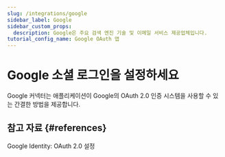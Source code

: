 ```yaml
---
slug: /integrations/google
sidebar_label: Google
sidebar_custom_props:
  description: Google은 주요 검색 엔진 기술 및 이메일 서비스 제공업체입니다.
tutorial_config_name: Google OAuth 앱
---
```




# Google 소셜 로그인을 설정하세요

Google 커넥터는 애플리케이션이 Google의 OAuth 2.0 인증 시스템을 사용할 수 있는 간결한 방법을 제공합니다.

<GuideTip />

<Integration />

## 참고 자료 \{#references}

<Url href="https://developers.google.com/identity/protocols/oauth2/openid-connect#appsetup">
  Google Identity: OAuth 2.0 설정
</Url>
